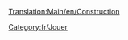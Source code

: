 [[Translation:Main/en/Construction]]
{{en/Bilingual box| fr
| Articles sur la façon de construire des choses listées ici.
:→''[[Main/fr/Construction|Voir l'article principal sur la '''Construction''']]...''
| Articles dealing with how to construct things are listed here.}}

[[Category:fr/Jouer]]